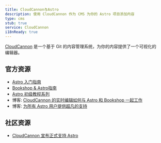 ```yaml
---
title: CloudCannon与Astro
description: 使用 CloudCannon 作为 CMS 为你的 Astro 项目添加内容
type: cms
stub: true
service: CloudCannon
i18nReady: true
---
```


[CloudCannon](https://cloudcannon.com) 是一个基于 Git 的内容管理系统，为你的内容提供了一个可视化的编辑器。

## 官方资源

- [Astro 入门指南](https://cloudcannon.com/documentation/guides/astro-starter-guide/)
- [Bookshop & Astro指南](https://cloudcannon.com/documentation/guides/bookshop-astro-guide/)
- [Astro 初级教程系列](https://cloudcannon.com/tutorials/astro-beginners-tutorial-series/)
- 博客: [CloudCannon 的实时编辑如何与 Astro 和 Bookshop 一起工作](https://cloudcannon.com/blog/how-cloudcannons-live-editing-works-with-astro-and-bookshop/)
- 博客: [为所有 Astro 用户提供超凡的支持](https://cloudcannon.com/blog/out-of-this-world-support-for-all-astro-users/)

## 社区资源

- [CloudCannon 宣布正式支持 Astro](https://astro.build/blog/astro-cloudcannon-support/)

<Grid>
  <Card title="Sendit" href="https://astro.build/themes/details/sendit/" thumbnail="sendit.png"/>
</Grid>